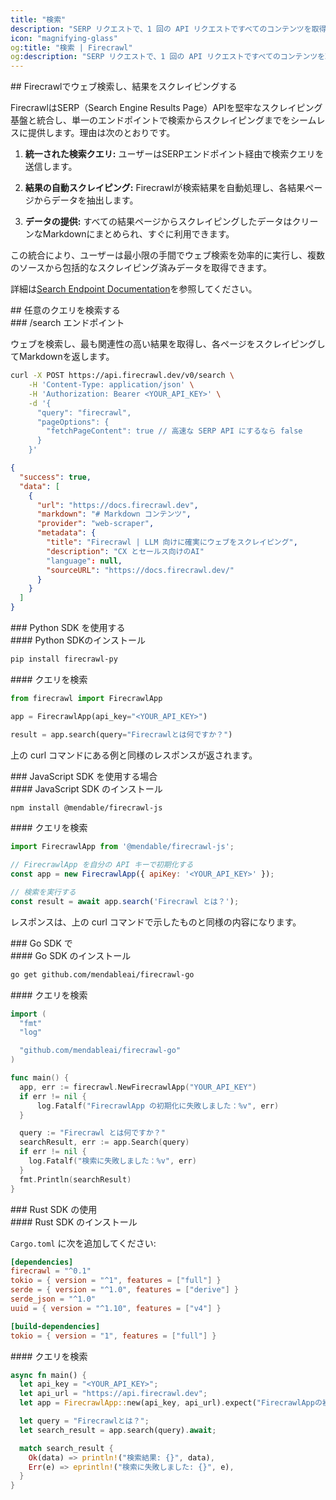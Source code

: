 ```yaml
---
title: "検索"
description: "SERP リクエストで、1 回の API リクエストですべてのコンテンツを取得"
icon: "magnifying-glass"
og:title: "検索 | Firecrawl"
og:description: "SERP リクエストで、1 回の API リクエストですべてのコンテンツを取得"
---
```


<div id="searching-the-web-and-scraping-the-results-with-firecrawl">
  ## Firecrawlでウェブ検索し、結果をスクレイピングする
</div>

FirecrawlはSERP（Search Engine Results Page）APIを堅牢なスクレイピング基盤と統合し、単一のエンドポイントで検索からスクレイピングまでをシームレスに提供します。理由は次のとおりです。

1. **統一された検索クエリ:**
   ユーザーはSERPエンドポイント経由で検索クエリを送信します。

2. **結果の自動スクレイピング:**
   Firecrawlが検索結果を自動処理し、各結果ページからデータを抽出します。

3. **データの提供:**
   すべての結果ページからスクレイピングしたデータはクリーンなMarkdownにまとめられ、すぐに利用できます。

この統合により、ユーザーは最小限の手間でウェブ検索を効率的に実行し、複数のソースから包括的なスクレイピング済みデータを取得できます。

詳細は[Search Endpoint Documentation](https://docs.firecrawl.dev/api-reference/endpoint/search)を参照してください。

<div id="search-any-query">
  ## 任意のクエリを検索する
</div>

<div id="search-endpoint">
  ### /search エンドポイント
</div>

ウェブを検索し、最も関連性の高い結果を取得し、各ページをスクレイピングしてMarkdownを返します。

```bash
curl -X POST https://api.firecrawl.dev/v0/search \
    -H 'Content-Type: application/json' \
    -H 'Authorization: Bearer <YOUR_API_KEY>' \
    -d '{
      "query": "firecrawl",
      "pageOptions": {
        "fetchPageContent": true // 高速な SERP API にするなら false
      }
    }'
```

```json
{
  "success": true,
  "data": [
    {
      "url": "https://docs.firecrawl.dev",
      "markdown": "# Markdown コンテンツ",
      "provider": "web-scraper",
      "metadata": {
        "title": "Firecrawl | LLM 向けに確実にウェブをスクレイピング",
        "description": "CX とセールス向けのAI"
        "language": null,
        "sourceURL": "https://docs.firecrawl.dev/"
      }
    }
  ]
}
```


<div id="with-python-sdk">
  ### Python SDK を使用する
</div>

<div id="installing-python-sdk">
  #### Python SDKのインストール
</div>

```bash
pip install firecrawl-py
```


<div id="search-a-query">
  #### クエリを検索
</div>

```python
from firecrawl import FirecrawlApp

app = FirecrawlApp(api_key="<YOUR_API_KEY>")

result = app.search(query="Firecrawlとは何ですか？")
```

上の curl コマンドにある例と同様のレスポンスが返されます。


<div id="with-javascript-sdk">
  ### JavaScript SDK を使用する場合
</div>

<div id="installing-javascript-sdk">
  #### JavaScript SDK のインストール
</div>

```bash
npm install @mendable/firecrawl-js
```


<div id="search-a-query">
  #### クエリを検索
</div>

```javascript
import FirecrawlApp from '@mendable/firecrawl-js';

// FirecrawlApp を自分の API キーで初期化する
const app = new FirecrawlApp({ apiKey: '<YOUR_API_KEY>' });

// 検索を実行する
const result = await app.search('Firecrawl とは？');
```

レスポンスは、上の curl コマンドで示したものと同様の内容になります。


<div id="with-go-sdk">
  ### Go SDK で
</div>

<div id="installing-go-sdk">
  #### Go SDK のインストール
</div>

```bash
go get github.com/mendableai/firecrawl-go
```


<div id="search-a-query">
  #### クエリを検索
</div>

```go
import (
  "fmt"
  "log"

  "github.com/mendableai/firecrawl-go"
)

func main() {
  app, err := firecrawl.NewFirecrawlApp("YOUR_API_KEY")
  if err != nil {
      log.Fatalf("FirecrawlApp の初期化に失敗しました：%v", err)
  }

  query := "Firecrawl とは何ですか？"
  searchResult, err := app.Search(query)
  if err != nil {
    log.Fatalf("検索に失敗しました：%v", err)
  }
  fmt.Println(searchResult)
}
```


<div id="with-rust-sdk">
  ### Rust SDK の使用
</div>

<div id="installing-rust-sdk">
  #### Rust SDK のインストール
</div>

`Cargo.toml` に次を追加してください:

```toml
[dependencies]
firecrawl = "^0.1"
tokio = { version = "^1", features = ["full"] }
serde = { version = "^1.0", features = ["derive"] }
serde_json = "^1.0"
uuid = { version = "^1.10", features = ["v4"] }

[build-dependencies]
tokio = { version = "1", features = ["full"] }
```


<div id="search-a-query">
  #### クエリを検索
</div>

```rust
async fn main() {
  let api_key = "<YOUR_API_KEY>";
  let api_url = "https://api.firecrawl.dev";
  let app = FirecrawlApp::new(api_key, api_url).expect("FirecrawlAppの初期化に失敗しました")

  let query = "Firecrawlとは？";
  let search_result = app.search(query).await;

  match search_result {
    Ok(data) => println!("検索結果: {}", data),
    Err(e) => eprintln!("検索に失敗しました: {}", e),
  }
}
```
